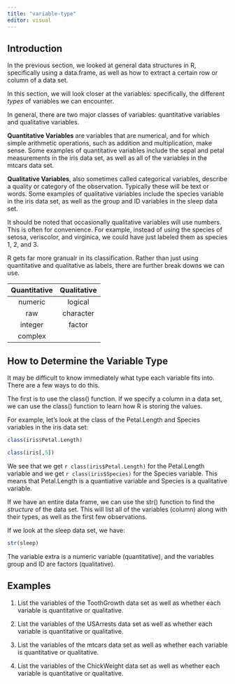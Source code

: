 ```yaml
---
title: "variable-type"
editor: visual
---
```


## Introduction

In the previous section, we looked at general data structures in R, specifically using a data.frame, as well as how to extract a certain row or column of a data set.

In this section, we will look closer at the variables: specifically, the different *types* of variables we can encounter.

In general, there are two major classes of variables: quantitative variables and qualitative variables.

**Quantitative Variables** are variables that are numerical, and for which simple arithmetic operations, such as addition and multiplication, make sense. Some examples of quantitative variables include the sepal and petal measurements in the iris data set, as well as all of the variables in the mtcars data set.

**Qualitative Variables**, also sometimes called categorical variables, describe a quality or category of the observation. Typically these will be text or words. Some examples of qualitative variables include the species variable in the iris data set, as well as the group and ID variables in the sleep data set.

It should be noted that occasionally qualitative variables will use numbers. This is often for convenience. For example, instead of using the species of setosa, veriscolor, and virginica, we could have just labeled them as species 1, 2, and 3.

R gets far more granualr in its classification. Rather than just using quantitative and qualitative as labels, there are further break downs we can use.

|Quantitative | Qualitative|
|:----:|:-----:|
|numeric|logical|
|raw|character|
|integer|factor|
|complex||



## How to Determine the Variable Type

It may be difficult to know immediately what type each variable fits into. There are a few ways to do this. 

The first is to use the class() function. If we specify a column in a data set, we can use the class() function to learn how R is storing the values.

For example, let's look at the class of the Petal.Length and Species variables in the iris data set:

```r
class(iris$Petal.Length)
```

```r
class(iris[,5])
```

We see that we get `r class(iris$Petal.Length)` for the Petal.Length variable and we get `r class(iris$Species)` for the Species variable. This means that Petal.Length is a quantiative variable and Species is a qualitative variable.


If we have an entire data frame, we can use the str() function to find the _structure_ of the data set. This will list all of the variables (column) along with their types, as well as the first few observations.

If we look at the sleep data set, we have:

```r
str(sleep)
```

The variable extra is a numeric variable (quantitative), and the variables group and ID are factors (qualitative).


## Examples

1. List the variables of the ToothGrowth data set as well as whether each variable is quantitative or qualitative.

2. List the variables of the USArrests data set as well as whether each variable is quantitative or qualitative.

3. List the variables of the mtcars data set as well as whether each variable is quantitative or qualitative.

4. List the variables of the ChickWeight data set as well as whether each variable is quantitative or qualitative.



